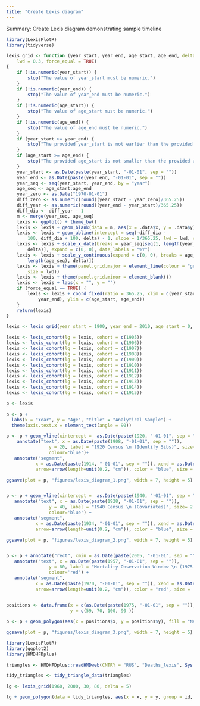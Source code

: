 ```yaml
---
title: "Create Lexis diagram"
---
```


Summary: Create Lexis diagram demonstrating sample timeline


```r
library(LexisPlotR)
library(tidyverse)
```


```r
lexis_grid <- function (year_start, year_end, age_start, age_end, delta = 1, 
    lwd = 0.3, force_equal = TRUE) 
{
    if (!is.numeric(year_start)) {
        stop("The value of year_start must be numeric.")
    }
    if (!is.numeric(year_end)) {
        stop("The value of year_end must be numeric.")
    }
    if (!is.numeric(age_start)) {
        stop("The value of age_start must be numeric.")
    }
    if (!is.numeric(age_end)) {
        stop("The value of age_end must be numeric.")
    }
    if (year_start >= year_end) {
        stop("The provided year_start is not earlier than the provided year_end.")
    }
    if (age_start >= age_end) {
        stop("The provided age_start is not smaller than the provided age_end.")
    }
    year_start <- as.Date(paste(year_start, "-01-01", sep = ""))
    year_end <- as.Date(paste(year_end, "-01-01", sep = ""))
    year_seq <- seq(year_start, year_end, by = "year")
    age_seq <- age_start:age_end
    year_zero <- as.Date("1970-01-01")
    diff_zero <- as.numeric(round((year_start - year_zero)/365.25))
    diff_year <- as.numeric(round((year_end - year_start)/365.25))
    diff_dia <- diff_year - 1
    m <- merge(year_seq, age_seq)
    lexis <- ggplot() + theme_bw()
    lexis <- lexis + geom_blank(data = m, aes(x = .data$x, y = .data$y))
    lexis <- lexis + geom_abline(intercept = seq(-diff_dia - 
        100, diff_dia + 100, delta) - 1, slope = 1/365.25, lwd = lwd, color = "grey")
    lexis <- lexis + scale_x_date(breaks = year_seq[seq(1, length(year_seq), 
        delta)], expand = c(0, 0), date_labels = "%Y")
    lexis <- lexis + scale_y_continuous(expand = c(0, 0), breaks = age_seq[seq(1, 
        length(age_seq), delta)])
    lexis <- lexis + theme(panel.grid.major = element_line(colour = "grey", 
        size = lwd))
    lexis <- lexis + theme(panel.grid.minor = element_blank())
    lexis <- lexis + labs(x = "", y = "")
    if (force_equal == TRUE) {
        lexis <- lexis + coord_fixed(ratio = 365.25, xlim = c(year_start, 
            year_end), ylim = c(age_start, age_end))
    }
    return(lexis)
}
```





```r
lexis <- lexis_grid(year_start = 1900, year_end = 2010, age_start = 0, age_end = 110, delta = 10)

lexis <- lexis_cohort(lg = lexis, cohort = c(1905))
lexis <- lexis_cohort(lg = lexis, cohort = c(1906))
lexis <- lexis_cohort(lg = lexis, cohort = c(1907))
lexis <- lexis_cohort(lg = lexis, cohort = c(1908))
lexis <- lexis_cohort(lg = lexis, cohort = c(1909))
lexis <- lexis_cohort(lg = lexis, cohort = c(1910))
lexis <- lexis_cohort(lg = lexis, cohort = c(1911))
lexis <- lexis_cohort(lg = lexis, cohort = c(1912))
lexis <- lexis_cohort(lg = lexis, cohort = c(1913))
lexis <- lexis_cohort(lg = lexis, cohort = c(1914))
lexis <- lexis_cohort(lg = lexis, cohort = c(1915)) 

p <- lexis

p <- p + 
  labs(x = "Year", y = "Age", "title" = "Analytical Sample") + 
  theme(axis.text.x = element_text(angle = 90))

p <- p + geom_vline(xintercept =  as.Date(paste(1920, "-01-01", sep = "")), color = "Blue", linetype = "dashed", size = .7) + 
    annotate("text", x = as.Date(paste(1908, "-01-01", sep = "")), 
                y = 20, label = "1920 Census \n (Identify Sibs)", size= 2.4, 
                colour='blue')+ 
   annotate("segment", 
           x = as.Date(paste(1914, "-01-01", sep = "")), xend = as.Date(paste(1919, "-01-01", sep = "")), y = 20, yend = 20,
           arrow=arrow(length=unit(0.2, "cm")), color = "blue", size = .7)

ggsave(plot = p, "figures/lexis_diagram_1.png", width = 7, height = 5)


p <- p + geom_vline(xintercept =  as.Date(paste(1940, "-01-01", sep = "")), color = "Blue", linetype = "dashed", size = .7) + 
   annotate("text", x = as.Date(paste(1928, "-01-01", sep = "")), 
                y = 40, label = "1940 Census \n (Covariates)", size= 2.4, 
                colour='blue') +
   annotate("segment", 
           x = as.Date(paste(1934, "-01-01", sep = "")), xend = as.Date(paste(1939, "-01-01", sep = "")), y = 40, yend = 40,
           arrow=arrow(length=unit(0.2, "cm")), color = "blue", size = .7)

ggsave(plot = p, "figures/lexis_diagram_2.png", width = 7, height = 5)


p <- p + annotate("rect", xmin = as.Date(paste(2005, "-01-01", sep = "")), xmax = as.Date(paste(1975, "-01-01", sep = "")), ymin = 60, ymax = 110, alpha = .2, fill = "red") + 
   annotate("text", x = as.Date(paste(1957, "-01-01", sep = "")), 
                y = 80, label = "Mortality Observation Window \n (1975-2005)", size= 2.4, 
                colour='red') +
   annotate("segment", 
           x = as.Date(paste(1970, "-01-01", sep = "")), xend = as.Date(paste(1975, "-01-01", sep = "")), y = 80, yend = 80,
           arrow=arrow(length=unit(0.2, "cm")), color = "red", size = .7)

  
positions <- data.frame(x = c(as.Date(paste(1975, "-01-01", sep = "")), as.Date(paste(1975, "-01-01", sep = "")), as.Date(paste(2005, "-01-01", sep = "")), as.Date(paste(2005, "-01-01", sep = ""))),
                        y = c(59, 70, 100, 90 ))

p <- p + geom_polygon(aes(x = positions$x, y = positions$y), fill = "NA", color = "black", linetype = "dashed", size= .7)

ggsave(plot = p, "figures/lexis_diagram_3.png", width = 7, height = 5)
```

```r
library(LexisPlotR)
library(ggplot2)
library(HMDHFDplus)

triangles <- HMDHFDplus::readHMDweb(CNTRY = "RUS", "Deaths_lexis", Sys.getenv("HMD_USER"), Sys.getenv("HMD_PASSWORD"))

tidy_triangles <- tidy_triangle_data(triangles)

lg <- lexis_grid(1960, 2000, 30, 80, delta = 5)

lg + geom_polygon(data = tidy_triangles, aes(x = x, y = y, group = id, fill = Total))
```
